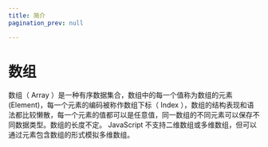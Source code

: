 ```yaml
---
title: 简介
pagination_prev: null

---
```


# 数组

数组（ Array ）是一种有序数据集合，数组中的每一个值称为数组的元素(Element)，每一个元素的编码被称作数组下标（ Index ），数组的结构表现和语法都比较懒散，每一个元素的值都可以是任意值，同一数组的不同元素可以保存不同数据类型。数组的长度不定。 JavaScript
不支持二维数组或多维数组，但可以通过元素包含数组的形式模拟多维数组。

            